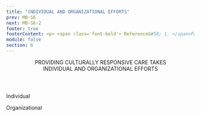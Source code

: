 ```yaml
---
title: "INDIVIDUAL AND ORGANIZATIONAL EFFORTS"
prev: MB-S6
next: MB-S6-2
footer: true
footerContent: <p> <span class='font-bold'> Reference&#58; 1. </span>Pavao C, Few T. Current issues in cultural competency frameworks&#58; perspectives and examples from practice (Counterpoints). AETC Program. Accessed May 20, 2022.</p>
module: false
section: 6
---
```


<Header>
  PROVIDING CULTURALLY RESPONSIVE CARE TAKES <br/>
  <span className="text-red">INDIVIDUAL AND ORGANIZATIONAL EFFORTS</span>
</Header>
<StickyPicture image="/GettyImages-1053043074_FPO_BW.png" secondary>
  <DoubleLayout center up>
    <div>
      <PP className="text-2xl 2xl:text-3xl text-ui-blue font-medium">
        Individual
      </PP>
      <br />
      <List
        type="ticked"
        fontSize="text-base 2xl:text-2xl"
        list="Become aware of cultural differences
        Build knowledge and understanding of cultural differences
        Acknowledge many communities' perspectives on health and wellness"
      />
    </div>
    <div>
      <p className="text-2xl 2xl:text-3xl text-red font-medium">
        Organizational
      </p>
      <br />
      <List
        type="ticked"
        color='red'
        fontSize="text-base 2xl:text-2xl"
        list="Train staff to be more culturally responsive
        Integrate cultural knowledge and sensitivity into protocols and training
        Create a safe environment from the front desk to the waiting room to the exam room"
      />
    </div>

  </DoubleLayout>
</StickyPicture>
